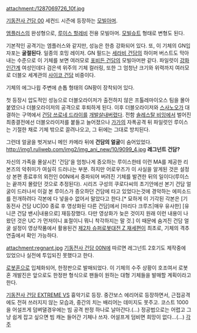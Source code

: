 attachment:/1287069726_10f.jpg

[[기동전사 건담 00]] 세컨드 시즌에 등장하는 [[모빌아머]].

[[엠플러스]]의 완성형으로, [[루이스 할레비]] 전용 모빌아머. [[모빌슈트]] 형태로 변형도 된다.

기본적인 공격기는 엠플러스와 같지만, 성능은 한층 강화되어 있다. 또, 이 기체의 GN입자포는 '''굴절된다'''. 일종의 호밍 레이저. GN 필드는 [[세라비 건담]]의 하이퍼 버스트도 막아내는 수준으로 이 기체를 보면 여러모로 [[포비든 건담]]의 모빌아머판 같다. 파일럿이 [[강화인간]]계 여성인데다 검은색 위주의 기체 컬러링, 또한 그 엄청난 크기와 위력까지 여러모로 더블오 세계관의 [[사이코 건담]] 비중이다.

기체의 에그나윕 주변에 손톱 형태의 GN팡이 장착되어 있다.

첫 등장시 압도적인 성능으로 더블오라이저가 출전하지 않은 프톨레마이오스 팀을 몰아붙였으나 더블오라이저의 공격으로 후퇴하게 된다. 이후 더블오라이저와 [[스사노오]]가 대결하는 구역에서 [[건담 쓰로네 드라이]]를 [[개발살]]내버렸다. 전함 [[솔레스탈 비잉]]에서 벌어진 최종결전에선 더블오라이저를 붙들고 늘어졌으나 [[가가]]의 자폭공격 뒤 파일럿인 루이스는 기절한 채로 기체 밖으로 끌려나오고, 그 뒤에는 그대로 방치된다.

그런데 얼굴을 벗겨보니 메인 카메라 뒤에 '''건담의 얼굴'''이 숨어있었다. 
http://img1.ruliweb.com/img2/img_ani_new/10/9099_4.jpg
'''레그넌트 건담?'''

자신의 가족을 몰살시킨 '건담'을 엄청나게 증오하는 루이스한테 이런 MA를 제공한 리본즈의 악취미가 여실히 드러나는 부분. 하지만 어로우즈가 이 사실을 알게된 것은 설정상 본편 종료후의 외전인 00N에서 중파되어 버려진 기체를 발견한 뒤의 일이다(루이스는 끝까지 몰랐던 것으로 추정된다).
시리즈 구성의 쿠로다씨의 초기안에선 본기 건담 얼굴이 드러나서 이걸 본 루이스가 증오하던 건담에 타고 있었다는것에 경악하는 에피소드를 전개하려다 각본에 다 넣을수 없어서 말았다고 한다.[* 묘하게 이 기각된 각본은 [기동전사 건담 UC|00 종료 후 영상화된 다른 건담]에서 [마리다 크루즈|매우 유사한] [유니콘 건담 밴시|내용으로] 재등장했다. 다만 영상화가 늦은 것이지 원래 이런 내용이 나왔던 것은 UC 가 먼저이니 표절이니 뭐니 착각하지는 말 것.] 이 때문에 숨겨진 건담 얼굴 설정이 영상작품에서 활용된건 [[제2차 슈퍼로봇대전 Z 재세편]]이 최초로, 기체의 격추연출에서 확인 가능하다.

attachment:regnant.jpg
[[기동전사 건담 00N]]에 따르면 레그넌트 2호기도 제작중에 있었으나 실전에 투입되진 못했다고 한다.

[[로봇혼]]으로 입체화되어, 한정판으로 발매되었다. 이 기체의 수주 상황이 호조여서 로봇혼 개발진은 앞으로도 한정판 형식으로 팬들이 원하는 대형 기체들을 발매할 계획이라고 한다.


[[기동전사 건담 EXTREME VS]] 흉악기로 등장.
중간보스 에리어로 등장하면서, 근접공격에도 전혀 쓰러지지 않는 모습과, 중간의 치는 배리어는 데미지도 못주고. 코스트 1000을 어설프게 덤벼댈경우에는 빔 공격 판정 하나로 날아간다.(...) 정공법으로는 어렵고 그냥 쉽게 잡고 싶으면 빔 캐논 들어간 기체나 쓰자. 어설프게 덤비면 희망이 없다...(...)
[[각주]]
